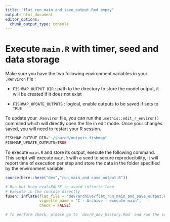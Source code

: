 ```yaml
---
title: "flat_run_main_and_save_output.Rmd empty"
output: html_document
editor_options: 
  chunk_output_type: console
---
```


# Execute `main.R` with timer, seed and data storage

Make sure you have the two following environment variables in your `.Renviron` file :

* `FISHMAP_OUTPUT_DIR` : path to the directory to store the model output, it will be created if it does not exist

* `FISHMAP_UPDATE_OUTPUTS` : logical, enable outputs to be saved if sets to `TRUE`

To update your `.Renviron` file, you can run the `usethis::edit_r_environ()` command which will directly open the file in edit mode. Once your changes saved, you will need to restart your R session.

```r
FISHMAP_OUTPUT_DIR="~/shared/outputs_fishmap"
FISHMAP_UPDATE_OUTPUTS=TRUE
```

To execute `main.R` and store its output, execute the following command.
This script will execute `main.R` with a seed to secure reproducibility, it will report time of execution per step and store the data in the folder specified by the environment variable.

```r
source(here::here("dev","run_main_and_save_output.R"))
```


```r
# Run but keep eval=FALSE to avoid infinite loop
# Execute in the console directly
fusen::inflate(flat_file = "dev/archive/flat_run_main_and_save_output.Rmd",
               vignette_name = "C - Archive - execute main",
               check = FALSE)

# To perform check, please go to `dev/0_dev_history.Rmd` and run the section `Use every time needed`
```

